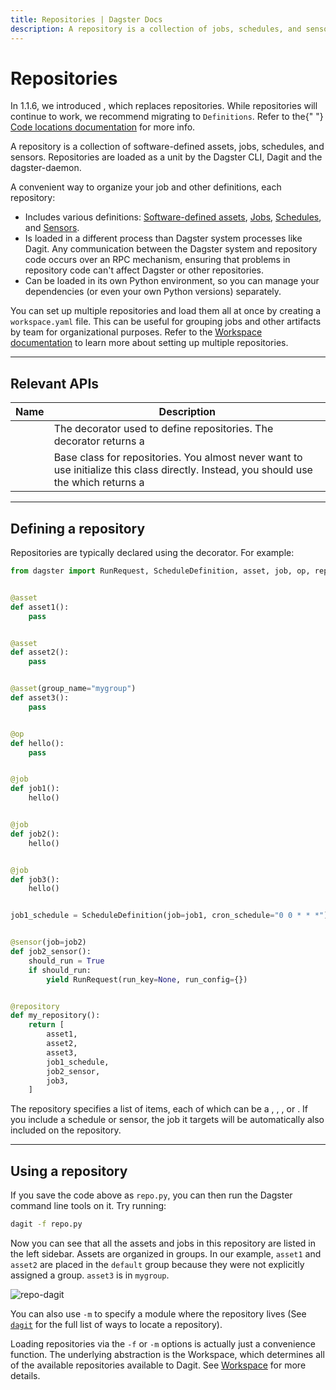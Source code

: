 ```yaml
---
title: Repositories | Dagster Docs
description: A repository is a collection of jobs, schedules, and sensor definitions that the Dagster CLI, Dagit and the Dagster Daemon can target to load them.
---
```


# Repositories

<Note>
  In 1.1.6, we introduced <PyObject object="Definitions" />, which replaces
  repositories. While repositories will continue to work, we recommend migrating
  to <code>Definitions</code>. Refer to the{" "}
  <a href="/concepts/code-locations">Code locations documentation</a> for more
  info.
</Note>

A repository is a collection of software-defined assets, jobs, schedules, and sensors. Repositories are loaded as a unit by the Dagster CLI, Dagit and the dagster-daemon.

A convenient way to organize your job and other definitions, each repository:

- Includes various definitions: [Software-defined assets](/concepts/assets/software-defined-assets), [Jobs](/concepts/ops-jobs-graphs/jobs), [Schedules](/concepts/partitions-schedules-sensors/schedules), and [Sensors](/concepts/partitions-schedules-sensors/sensors).
- Is loaded in a different process than Dagster system processes like Dagit. Any communication between the Dagster system and repository code occurs over an RPC mechanism, ensuring that problems in repository code can't affect Dagster or other repositories.
- Can be loaded in its own Python environment, so you can manage your dependencies (or even your own Python versions) separately.

You can set up multiple repositories and load them all at once by creating a `workspace.yaml` file. This can be useful for grouping jobs and other artifacts by team for organizational purposes. Refer to the [Workspace documentation](/concepts/code-locations/workspace-files) to learn more about setting up multiple repositories.

---

## Relevant APIs

| Name                                       | Description                                                                                                                                                                                                                  |
| ------------------------------------------ | ---------------------------------------------------------------------------------------------------------------------------------------------------------------------------------------------------------------------------- |
| <PyObject object="repository" decorator /> | The decorator used to define repositories. The decorator returns a <PyObject object="RepositoryDefinition" />                                                                                                                |
| <PyObject object="RepositoryDefinition" /> | Base class for repositories. You almost never want to use initialize this class directly. Instead, you should use the <PyObject object="repository" decorator /> which returns a <PyObject object="RepositoryDefinition"  /> |

---

## Defining a repository

Repositories are typically declared using the <PyObject object="repository" decorator /> decorator. For example:

```python file=/concepts/repositories_workspaces/repository_definition.py
from dagster import RunRequest, ScheduleDefinition, asset, job, op, repository, sensor


@asset
def asset1():
    pass


@asset
def asset2():
    pass


@asset(group_name="mygroup")
def asset3():
    pass


@op
def hello():
    pass


@job
def job1():
    hello()


@job
def job2():
    hello()


@job
def job3():
    hello()


job1_schedule = ScheduleDefinition(job=job1, cron_schedule="0 0 * * *")


@sensor(job=job2)
def job2_sensor():
    should_run = True
    if should_run:
        yield RunRequest(run_key=None, run_config={})


@repository
def my_repository():
    return [
        asset1,
        asset2,
        asset3,
        job1_schedule,
        job2_sensor,
        job3,
    ]
```

The repository specifies a list of items, each of which can be a <PyObject object="AssetsDefinition"/>, <PyObject object="JobDefinition"/>, <PyObject module="dagster" object="ScheduleDefinition" />, or <PyObject module="dagster" object="SensorDefinition" />. If you include a schedule or sensor, the job it targets will be automatically also included on the repository.

---

## Using a repository

If you save the code above as `repo.py`, you can then run the Dagster command line tools on it. Try running:

```bash
dagit -f repo.py
```

Now you can see that all the assets and jobs in this repository are listed in the left sidebar. Assets are organized in groups. In our example, `asset1` and `asset2` are placed in the `default` group because they were not explicitly assigned a group. `asset3` is in `mygroup`.

<Image
alt="repo-dagit"
src="/images/concepts/repo-dagit.png"
width={4032}
height={2454}
/>

You can also use `-m` to specify a module where the repository lives (See [`dagit`](/\_apidocs/cli#dagit) for the full list of ways to locate a repository).

Loading repositories via the `-f` or `-m` options is actually just a convenience function. The underlying abstraction is the Workspace, which determines all of the available repositories available to Dagit. See [Workspace](/concepts/code-locations/workspace-files) for more details.
